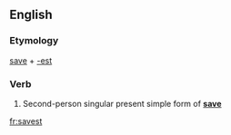==English==

===Etymology===
[[save]] + [[-est]]

===Verb===
{{infl|en|verb form}}

# {{archaic}} Second-person singular present simple form of '''[[save]]'''

[[fr:savest]]